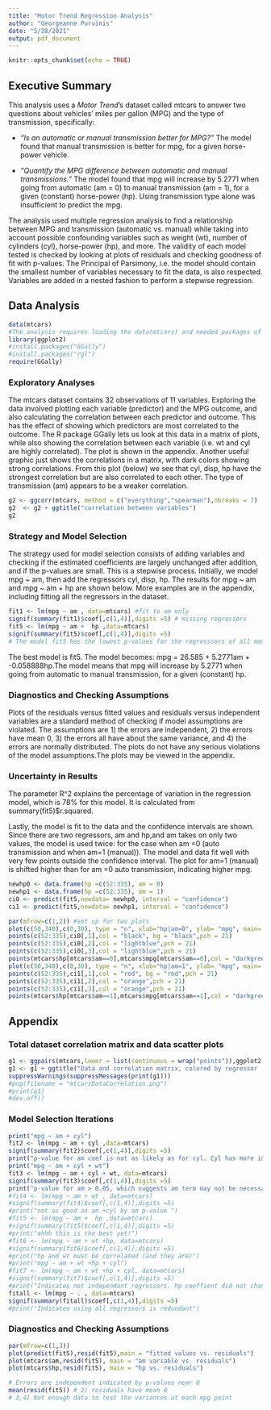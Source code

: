```yaml
---
title: "Motor Trend Regression Analysis"
author: "Georgeanne Purvinis"
date: "5/28/2021"
output: pdf_document
---
```

```r
knitr::opts_chunk$set(echo = TRUE)
```
## Executive Summary
This analysis uses a *Motor Trend*'s dataset called mtcars to answer two questions about vehicles' miles per gallon (MPG) and the type of transmission, specifically:

* *“Is an automatic or manual transmission better for MPG?”* The model found that manual transmission is better for mpg, for a given horse-power vehicle.

* *"Quantify the MPG difference between automatic and manual transmissions."* The model found that mpg will increase by 5.2771 when going from automatic (am = 0) to manual transmission (am = 1), for a given (constant) horse-power (hp). Using transmission type alone was insufficient to predict the mpg.

The analysis used multiple regression analysis to find a relationship between MPG and transmission (automatic vs. manual) while taking into account possible confounding variables such as weight (wt), number of cylinders (cyl), horse-power (hp), and more. The validity of each model tested is checked by looking at plots of residuals and checking goodness of fit with p-values. The Principal of Parsimony, i.e. the model should contain the smallest number of variables necessary to fit the data, is also respected. Variables are added in a nested fashion to perform a stepwise regression.

## Data Analysis

```r
data(mtcars)
#The analysis requires loading the data(mtcars) and needed packages of ggplot2 and GGally
library(ggplot2)
#install.packages("GGally")
#install.packages("rgl")
require(GGally)
```
### Exploratory Analyses
The mtcars dataset contains 32 observations of 11 variables. Exploring the data involved plotting each variable (predictor) and the MPG outcome, and also calculating the correlation between each predictor and outcome. This has the effect of showing which predictors are most correlated to the outcome. The R package GGally lets us look at this data in a matrix of plots, while also showing the correlation between each variable (i.e. wt and cyl are highly correlated). The plot is shown in the appendix. Another useful graphic just shows the correlations in a matrix, with dark colors showing strong correlations. From this plot (below) we see that cyl, disp, hp have the strongest correlation but are also correlated to each other. The type of transmission (am) appears to be a weaker correlation. 
```r
g2 <- ggcorr(mtcars, method = c("everything","spearman"),nbreaks = 7)
g2  <- g2 + ggtitle("correlation between variables")
g2

```

### Strategy and Model Selection
The strategy used for model selection consists of adding variables and checking if the estimated coefficients are largely unchanged after addition, and if the p-values are small. This is a stepwise process. Initially, we model mpg ~ am, then add the regressors cyl, disp, hp. The results for mpg ~ am and mpg ~ am + hp are shown below. More examples are in the appendix, including fitting all the regressors in the dataset.

```r
fit1 <- lm(mpg ~ am , data=mtcars) #fit to am only
signif(summary(fit1)$coef[,c(1,4)],digits =5) # missing regressors
fit5 <- lm(mpg ~ am +  hp ,data=mtcars)
signif(summary(fit5)$coef[,c(1,4)],digits =5)
# The model fit5 has the lowest p-values for the regresssors of all models attempted.
```
The best model is fit5. The model becomes: mpg = 26.585 + 5.2771am + -0.058888hp.The model means that mpg will increase by 5.2771 when going from automatic to manual transmission, for a given (constant) hp.

### Diagnostics and Checking Assumptions
Plots of the residuals versus fitted values and residuals versus independent variables are a standard method of checking if model assumptions are violated. The assumptions are 1) the errors are independent, 2) the errors have mean 0, 3) the errors all have about the same variance, and 4) the errors are normally distributed. The plots do not have any serious violations of the model assumptions.The plots may be viewed in the appendix.

### Uncertainty in Results
The parameter R^2 explains the percentage of variation in the regression model, which is 78% for this model. It is calculated from summary(fit5)$r.squared.

Lastly, the model is fit to the data and the confidence intervals are shown. Since there are two regressors, am and hp,and am takes on only two values, the model is used twice: for the case when am =0 (auto transmission and when am=1 (manual)). The model and data fit well with very few points outside the confidence interval. The plot for am=1 (manual) is shifted higher than for am =0 auto transmission, indicating higher mpg.


```r
newhp0 <- data.frame(hp =c(52:335), am = 0)
newhp1 <- data.frame(hp =c(52:335), am = 1)
ci0 <- predict(fit5,newdata= newhp0, interval = "confidence")
ci1 <- predict(fit5,newdata= newhp1, interval = "confidence")
```

```r

par(mfrow=c(1,2)) #set up for two plots
plot(c(50,340),c(0,30), type = "n", xlab="hp|am=0", ylab= "mpg", main= "CI, am =0,auto") #set up
points(c(52:335),ci0[,1],col = "black", bg = "black",pch = 21)
points(c(52:335),ci0[,2],col = "lightblue",pch = 21)
points(c(52:335),ci0[,3],col = "lightblue",pch = 21)
points(mtcars$hp[mtcars$am==0],mtcars$mpg[mtcars$am==0],col = "darkgreen", bg = "darkgreen",pch = 22)
plot(c(50,340),c(0,30), type = "n", xlab="hp|am=1", ylab= "mpg", main= "CI, am =1,manual") #set up
points(c(52:335),ci1[,1],col = "red", bg = "red",pch = 21)
points(c(52:335),ci1[,2],col = "orange",pch = 21)
points(c(52:335),ci1[,3],col = "orange",pch = 21)
points(mtcars$hp[mtcars$am==1],mtcars$mpg[mtcars$am==1],col = "darkgreen", bg = "darkgreen",pch = 22)

```

## Appendix

### Total dataset correlation matrix and data scatter plots
```r
g1 <- ggpairs(mtcars,lower = list(continuous = wrap("points")),ggplot2::aes(colour=factor(am)))
g1 <- g1 + ggtitle("Data and correlation matrix, colored by regressor 'am'")
suppressWarnings(suppressMessages(print(g1)))
#png(filename = "mtcarsDataCorrelation.png")
#print(g1)
#dev.off()
```
### Model Selection Iterations
```r
print("mpg ~ am + cyl")
fit2 <- lm(mpg ~ am + cyl ,data=mtcars)
signif(summary(fit2)$coef[,c(1,4)],digits =5)
print("p-value for am coef is not as likely as for cyl. Cyl has more importance")
print("mpg ~ am + cyl + wt")
fit3 <- lm(mpg ~ am + cyl + wt, data=mtcars)
signif(summary(fit3)$coef[,c(1,4)],digits =5) 
print("p-value for am > 0.05, which suggests am term may not be necessary to predict mpg. cyl and wt are correlated, so one may be sufficient")
#fit4 <- lm(mpg ~ am + wt , data=mtcars)
#signif(summary(fit4)$coef[,c(1,4)],digits =5) 
#print("not as good as am +cyl by am p-value ")
#fit5 <- lm(mpg ~ am +  hp ,data=mtcars)
#signif(summary(fit5)$coef[,c(1,4)],digits =5)
#print("ohhh this is the best yet!")
#fit6 <- lm(mpg ~ am + wt +hp, data=mtcars)
#signif(summary(fit6)$coef[,c(1,4)],digits =5) 
#print("hp and wt must be correlated (and they are)")
#print("mpg ~ am + wt +hp + cyl")
#fit7 <- lm(mpg ~ am + wt +hp + cyl, data=mtcars)
#signif(summary(fit7)$coef[,c(1,4)],digits =5) 
#print("Indicates not independant regressors. hp coeffient did not change much from fit6, indicating hp coefficient is reasonable")
fitall <- lm(mpg ~ . , data=mtcars)
signif(summary(fitall)$coef[,c(1,4)],digits =5) 
#print("Indicates using all regressors is redundant")
```

### Diagnostics and Checking Assumptions
```r
par(mfrow=c(1,3))
plot(predict(fit5),resid(fit5),main = "fitted values vs. residuals")
plot(mtcars$am,resid(fit5), main = "am variable vs. residuals")
plot(mtcars$hp,resid(fit5), main = "hp vs. residuals")

```

```r
# Errors are independent indicated by p-values near 0
mean(resid(fit5)) # 2) residuals have mean 0
# 3,4) Not enough data to test the variances at each mpg point
```
